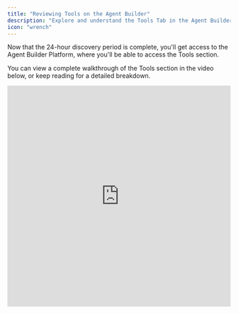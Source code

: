 ```yaml
---
title: "Reviewing Tools on the Agent Builder"
description: "Explore and understand the Tools Tab in the Agent Builder Platform"
icon: "wrench"
---
```


Now that the 24-hour discovery period is complete, you'll get access to the Agent Builder Platform, where you'll be able to access the Tools section.

You can view a complete walkthrough of the Tools section in the video below, or keep reading for a detailed breakdown.

<iframe src="https://asset.adopt.ai/web/videos/reviewing-tools-video.mp4" width="100%" height="500" frameborder="0" allowfullscreen />

## The Tools Section

![Reviewing_Tools_2](/images/Reviewing_Tools_2.png)

The Tools section is organized into 5 key tabs:

1. **APIs** - The app's API endpoints that we've discovered and cataloged
2. **Content** - Individual pages from your app's Knowledge Base
3. **Entities** - Business logic objects that highlight key data structures and resolution methods
4. **Pages** - Specific URLs and routes within your application
5. **FAQs** - Frequently asked questions we've extracted from your Knowledge Base

Each of these components works together to power the Actions your users will perform through natural language commands.

Let’s do a quick deep dive into two key tools - API’s and Entities.

### The APIs Tab

The APIs tab gives you a clear view of all the endpoints we found—basically every action your users can take in your app, traced back to its underlying API call. It's all organized in one place for easy browsing.

Click any row to see the details →

![Reviewing_Tools_3](/images/Reviewing_Tools_3.png)

Each API has been made LLM ready - with a clear title, description, and sample prompts that help the language models understand what each endpoint does and when to use it.

You can also view the sample headers, payload structures, and response outputs for any specific endpoint here.

### The Entities Tab

![Reviewing_Tools_4](/images/Reviewing_Tools_4.png)

Entities are the structured objects your application revolves around—think users, tasks, campaigns, tickets, and so on. They represent the core data models your APIs act upon.

Adopt auto-discovers Entities from two key sources:

- **Your API specification** – to extract parameters, schema definitions, and object relationships.
- **Your Knowledge Base** – to enrich Entities with context, terminology, and usage examples.

Each Entity is defined with a name, type (object, enum, etc.), and sample values. This makes them both human-readable and model-friendly.

### **Why Entities matter →**

Entities play a critical role in helping the agent reason about your application’s data and execute API calls with precision.

They:

- Make API calls _accurate_ by supplying structured values like IDs, names, or enum options.
- Help interpret user intent (“Update John’s task” → Who’s John? What task?).
- Ground the prompts so the LLM knows what’s possible and what’s not.

**A quick example →**

Let’s say your app has a `Campaign` object. We’ll create a `Campaign` Entity with properties like:

- `campaign_name`
- `campaign_id`
- `status` (active, paused, draft)

Now when a user says, “Pause the summer campaign,” your agent will:

1. Look up known Campaigns
2. Match “summer campaign” to the right one
3. Trigger the correct API call with the appropriate ID and status

\
All the tools you see here — APIs, entities, pages, and knowledge base content — come together to power the **Actions** your agent can perform.

Next, you can look at how these tools connect inside the [**Actions section**](/essentials/reviewing-actions) in the Agent Builder platform.